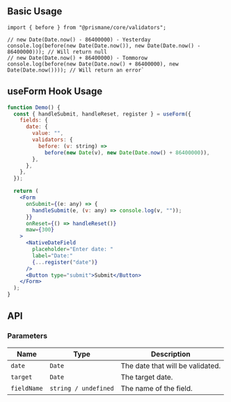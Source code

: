 ## Basic Usage

```tsx
import { before } from "@prismane/core/validators";

// new Date(Date.now() - 86400000) - Yesterday
console.log(before(new Date(Date.now()), new Date(Date.now() - 86400000))); // Will return null
// new Date(Date.now() + 86400000) - Tommorow
console.log(before(new Date(Date.now() + 86400000), new Date(Date.now()))); // Will return an error`
```

## useForm Hook Usage

```jsx
function Demo() {
  const { handleSubmit, handleReset, register } = useForm({
    fields: {
      date: {
        value: "",
        validators: {
          before: (v: string) =>
            before(new Date(v), new Date(Date.now() + 86400000)),
        },
      },
    },
  });

  return (
    <Form
      onSubmit={(e: any) => {
        handleSubmit(e, (v: any) => console.log(v, ""));
      }}
      onReset={() => handleReset()}
      maw={300}
    >
      <NativeDateField
        placeholder="Enter date: "
        label="Date:"
        {...register("date")}
      />
      <Button type="submit">Submit</Button>
    </Form>
  );
}
```

## API

### Parameters

| Name        | Type                 | Description                      |
| ----------- | -------------------- | -------------------------------- |
| `date`      | `Date`               | The date that will be validated. |
| `target`    | `Date`               | The target date.                 |
| `fieldName` | `string / undefined` | The name of the field.           |
